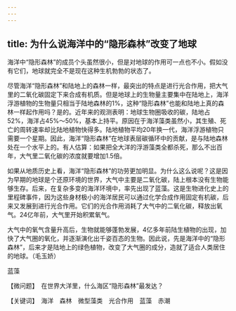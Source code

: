 ```yaml
---
---
---
```

title: 为什么说海洋中的“隐形森林”改变了地球
---




海洋中“隐形森林”的成员个头虽然很小，但是对地球的作用可一点也不小。假如没有它们，地球就完全不是现在这种生机勃勃的状态了。

尽管海洋“隐形森林”和陆地上的森林一样，最突出的特点是进行光合作用，把大气里的二氧化碳固定下来合成有机质。但是地球上的生物量主要集中在陆地上，海洋浮游植物的生物量只相当于陆地森林的1%，这种“隐形森林”也能和陆地上真的森林一样起作用吗？是的。近年来的观测表明：地球生物圈吸收的碳，陆地占52%，海洋占45%～50%，基本上持平。原因在于海洋藻类虽然小，其生殖、死亡的周转速率却比陆地植物快得多。陆地植物平均20年换一代，海洋浮游植物只需要一个星期。因此，海洋“隐形森林”在地球表层碳循环中的贡献，是与陆地森林处在一个水平上的。有人估算：如果把全大洋的浮游藻类全都杀死，那么不出百年，大气里二氧化碳的浓度就要增加1.5倍。

如果从地质历史上看，海洋“隐形森林”的功劳更加明显。为什么这么说呢？这是因为早期的地球是个还原环境的世界，大气中主要是二氧化碳，陆上根本没有生物能够生存。后来，在复杂多变的海洋环境中，率先出现了蓝藻。这是生物进化史上的里程碑事件，因为这些身材极小的海洋居民可以通过化学合成作用固定有机碳，后来又发展到进行光合作用。它们的光合作用消耗了大气中的二氧化碳，释放出氧气。24亿年前，大气里开始积累氧气。

大气中的氧气含量升高后，生物就能够蓬勃发展，4亿多年前陆生植物的出现，加快了大气圈的氧化，并逐渐演化出千姿百态的生物。因此说，先是海洋中的“隐形森林”，后来才是陆地上的绿色植物，改变了大气圈的成分，造就了适合人类居住的地球。（毛玉娇）

蓝藻





【微问题】　在世界大洋里，什么海区“隐形森林”最发达？

【关键词】　海洋　森林　微型藻类　光合作用　蓝藻　赤潮